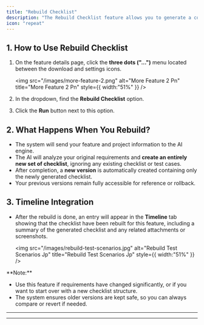 ```yaml
---
title: "Rebuild Checklist"
description: "The Rebuild Checklist feature allows you to generate a completely new set of Checklist for a feature, based on the original requirements. This process ignores all current Checklist and test cases, essentially giving you a “fresh start” while preserving previous versions for reference."
icon: "repeat"
---
```


## 1. How to Use Rebuild Checklist

1. On the feature details page, click the **three dots ("...")** menu located between the download and settings icons.

   <img
     src="/images/more-feature-2.png"
     alt="More Feature 2 Pn"
     title="More Feature 2 Pn"
     style={{ width:"51%" }}
   />
2. In the dropdown, find the **Rebuild Checklist** option.
3. Click the **Run** button next to this option.

## 2. What Happens When You Rebuild?

- The system will send your feature and project information to the AI engine.
- The AI will analyze your original requirements and **create an entirely new set of checklist**, ignoring any existing checklist or test cases.
- After completion, a **new version** is automatically created containing only the newly generated checklist.
- Your previous versions remain fully accessible for reference or rollback.

## 3. Timeline Integration

- After the rebuild is done, an entry will appear in the **Timeline** tab showing that the checklist have been rebuilt for this feature, including a summary of the generated checklist and any related attachments or screenshots.

  <img
    src="/images/rebuild-test-scenarios.jpg"
    alt="Rebuild Test Scenarios Jp"
    title="Rebuild Test Scenarios Jp"
    style={{ width:"51%" }}
  />

<Note>
  **Note:**

  - Use this feature if requirements have changed significantly, or if you want to start over with a new checklist structure.
  - The system ensures older versions are kept safe, so you can always compare or revert if needed.
</Note>

---

---